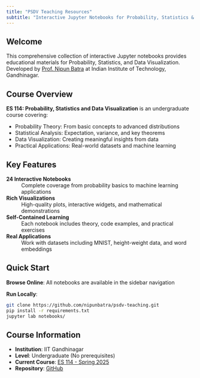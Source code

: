 ```yaml
---
title: "PSDV Teaching Resources"
subtitle: "Interactive Jupyter Notebooks for Probability, Statistics & Data Visualization"
---
```


## Welcome

This comprehensive collection of interactive Jupyter notebooks provides educational materials for Probability, Statistics, and Data Visualization. Developed by [Prof. Nipun Batra](https://nipunbatra.github.io) at Indian Institute of Technology, Gandhinagar.

## Course Overview

**ES 114: Probability, Statistics and Data Visualization** is an undergraduate course covering:

- Probability Theory: From basic concepts to advanced distributions
- Statistical Analysis: Expectation, variance, and key theorems  
- Data Visualization: Creating meaningful insights from data
- Practical Applications: Real-world datasets and machine learning

## Key Features

**24 Interactive Notebooks**
: Complete coverage from probability basics to machine learning applications

**Rich Visualizations**
: High-quality plots, interactive widgets, and mathematical demonstrations

**Self-Contained Learning**
: Each notebook includes theory, code examples, and practical exercises

**Real Applications**
: Work with datasets including MNIST, height-weight data, and word embeddings

## Quick Start

**Browse Online**: All notebooks are available in the sidebar navigation

**Run Locally**:
```bash
git clone https://github.com/nipunbatra/psdv-teaching.git
pip install -r requirements.txt
jupyter lab notebooks/
```

## Course Information

- **Institution**: IIT Gandhinagar
- **Level**: Undergraduate (No prerequisites)
- **Current Course**: [ES 114 - Spring 2025](https://nipunbatra.github.io/psdv25/)
- **Repository**: [GitHub](https://github.com/nipunbatra/psdv-teaching)

